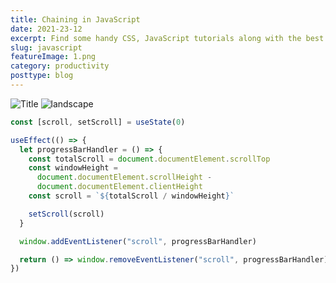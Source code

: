 ```yaml
---
title: Chaining in JavaScript
date: 2021-23-12
excerpt: Find some handy CSS, JavaScript tutorials along with the best resources to get started with front-end development! Get Started Now
slug: javascript
featureImage: 1.png
category: productivity
posttype: blog
---
```


![Title](./title-image.jpg)
![landscape](./landscape.jpg)

```js
const [scroll, setScroll] = useState(0)

useEffect(() => {
  let progressBarHandler = () => {
    const totalScroll = document.documentElement.scrollTop
    const windowHeight =
      document.documentElement.scrollHeight -
      document.documentElement.clientHeight
    const scroll = `${totalScroll / windowHeight}`

    setScroll(scroll)
  }

  window.addEventListener("scroll", progressBarHandler)

  return () => window.removeEventListener("scroll", progressBarHandler)
})
```
